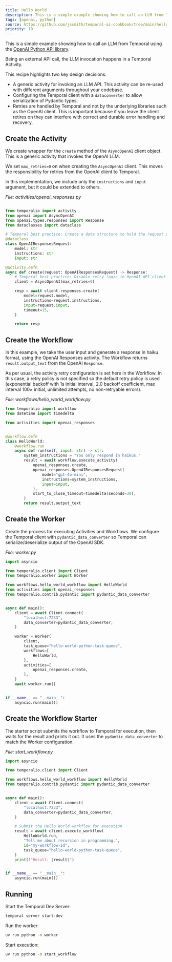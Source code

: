 ```yaml
---
title: Hello World
description: This is a simple example showing how to call an LLM from Temporal using the OpenAI Python API library.
tags: [openai, python]
source: https://github.com/jssmith/temporal-ai-cookbook/tree/main/hello_world/basic-python
priority: 10
---
```


This is a simple example showing how to call an LLM from Temporal using the [OpenAI Python API library](https://github.com/openai/openai-python).

Being an external API call, the LLM invocation happens in a Temporal Activity.

This recipe highlights two key design decisions:

- A generic activity for invoking an LLM API. This activity can be re-used with different arguments throughout your codebase.
- Configuring the Temporal client with a `dataconverter` to allow serialization of Pydantic types.
- Retries are handled by Temporal and not by the underlying libraries such as the OpenAI client. This is important because if you leave the client retires on they can interfere with correct and durable error handling and recovery.


## Create the Activity

We create wrapper for the `create` method of the `AsyncOpenAI` client object.
This is a generic activity that invokes the OpenAI LLM.

We set `max_retries=0` on when creating the `AsyncOpenAI` client.
This moves the responsibility for retries from the OpenAI client to Temporal.

In this implementation, we include only the `instructions` and `input` argument, but it could be extended to others.

*File: activities/openai_responses.py*
```python

from temporalio import activity
from openai import AsyncOpenAI
from openai.types.responses import Response
from dataclasses import dataclass

# Temporal best practice: Create a data structure to hold the request parameters.
@dataclass
class OpenAIResponsesRequest:
    model: str
    instructions: str
    input: str

@activity.defn
async def create(request: OpenAIResponsesRequest) -> Response:
    # Temporal best practice: Disable retry logic in OpenAI API client library.
    client = AsyncOpenAI(max_retries=0)

    resp = await client.responses.create(
        model=request.model,
        instructions=request.instructions,
        input=request.input,
        timeout=15,
    )

    return resp
```

## Create the Workflow

In this example, we take the user input and generate a response in haiku format, using the OpenAI Responses activity. The
Workflow returns `result.output_text` from the OpenAI `Response`.

As per usual, the activity retry configuration is set here in the Workflow. In this case, a retry policy is not specified 
so the default retry policy is used (exponential backoff with 1s initial interval, 2.0 backoff coefficient, max interval 
100× initial, unlimited attempts, no non-retryable errors).

*File: workflows/hello_world_workflow.py*
```python
from temporalio import workflow
from datetime import timedelta

from activities import openai_responses


@workflow.defn
class HelloWorld:
    @workflow.run
    async def run(self, input: str) -> str:
        system_instructions = "You only respond in haikus."
        result = await workflow.execute_activity(
            openai_responses.create,
            openai_responses.OpenAIResponsesRequest(
                model="gpt-4o-mini",
                instructions=system_instructions,
                input=input,
            ),
            start_to_close_timeout=timedelta(seconds=30),
        )
        return result.output_text
```

## Create the Worker

Create the process for executing Activities and Workflows.
We configure the Temporal client with `pydantic_data_converter` so Temporal can serialize/deserialize output of the OpenAI SDK.

*File: worker.py*
```python
import asyncio

from temporalio.client import Client
from temporalio.worker import Worker

from workflows.hello_world_workflow import HelloWorld
from activities import openai_responses
from temporalio.contrib.pydantic import pydantic_data_converter


async def main():
    client = await Client.connect(
        "localhost:7233",
        data_converter=pydantic_data_converter,
    )

    worker = Worker(
        client,
        task_queue="hello-world-python-task-queue",
        workflows=[
            HelloWorld,
        ],
        activities=[
            openai_responses.create,
        ],
    )
    await worker.run()


if __name__ == "__main__":
    asyncio.run(main())
```

## Create the Workflow Starter

The starter script submits the workflow to Temporal for execution, then waits for the result and prints it out.
It uses the `pydantic_data_converter` to match the Worker configuration.

*File: start_workflow.py*
```python
import asyncio

from temporalio.client import Client

from workflows.hello_world_workflow import HelloWorld
from temporalio.contrib.pydantic import pydantic_data_converter


async def main():
    client = await Client.connect(
        "localhost:7233",
        data_converter=pydantic_data_converter,
    )

    # Submit the Hello World workflow for execution
    result = await client.execute_workflow(
        HelloWorld.run,
        "Tell me about recursion in programming.",
        id="my-workflow-id",
        task_queue="hello-world-python-task-queue",
    )
    print(f"Result: {result}")


if __name__ == "__main__":
    asyncio.run(main())

```

## Running

Start the Temporal Dev Server:

```bash
temporal server start-dev
```

Run the worker:

```bash
uv run python -m worker
```

Start execution:

```bash
uv run python -m start_workflow
```